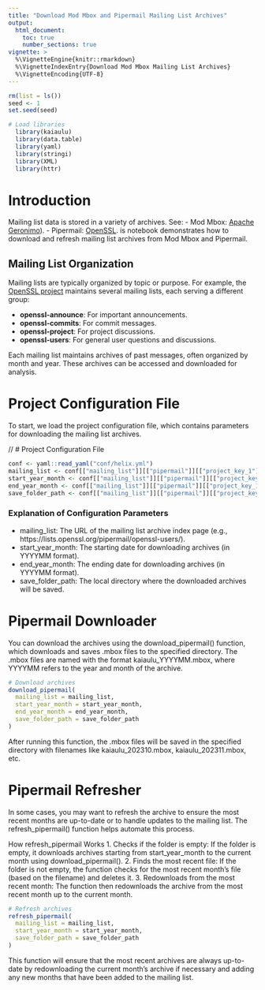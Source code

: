 ```yaml
---
title: "Download Mod Mbox and Pipermail Mailing List Archives"
output: 
  html_document:
    toc: true
    number_sections: true
vignette: >
  %\VignetteEngine{knitr::rmarkdown}
  %\VignetteIndexEntry{Download Mod Mbox Mailing List Archives}
  %\VignetteEncoding{UTF-8}
---
```



```r
rm(list = ls())
seed <- 1
set.seed(seed)

# Load libraries
  library(kaiaulu)
  library(data.table)
  library(yaml)
  library(stringi)
  library(XML)
  library(httr)
```


# Introduction

Mailing list data is stored in a variety of archives. See:
- Mod Mbox: [Apache Geronimo](https://geronimo.apache.org/mailing-lists.html)).
- Pipermail: [OpenSSL](https://mta.openssl.org/mailman/listinfo/).
is notebook demonstrates how to download and refresh mailing list archives from Mod Mbox and Pipermail.

## Mailing List Organization

Mailing lists are typically organized by topic or purpose. For example, the [OpenSSL project](https://www.openssl.org/community/mailinglists.html) maintains several mailing lists, each serving a different group:

- **openssl-announce**: For important announcements.
- **openssl-commits**: For commit messages.
- **openssl-project**: For project discussions.
- **openssl-users**: For general user questions and discussions.

Each mailing list maintains archives of past messages, often organized by month and year. These archives can be accessed and downloaded for analysis.

# Project Configuration File 

To start, we load the project configuration file, which contains parameters for downloading the mailing list archives.

// # Project Configuration File

```r
conf <- yaml::read_yaml("conf/helix.yml")
mailing_list <- conf[["mailing_list"]][["pipermail"]][["project_key_1"]][["mailing_list"]]
start_year_month <- conf[["mailing_list"]][["pipermail"]][["project_key_1"]][["start_year_month"]]
end_year_month <- conf[["mailing_list"]][["pipermail"]][["project_key_1"]][["end_year_month"]]
save_folder_path <- conf[["mailing_list"]][["pipermail"]][["project_key_1"]][["save_folder_path"]]
```

### Explanation of Configuration Parameters
- mailing_list: The URL of the mailing list archive index page (e.g., https://lists.openssl.org/pipermail/openssl-users/).
- start_year_month: The starting date for downloading archives (in YYYYMM format).
- end_year_month: The ending date for downloading archives (in YYYYMM format).
- save_folder_path: The local directory where the downloaded archives will be saved.

# Pipermail Downloader
You can download the archives using the download_pipermail() function, which downloads and saves .mbox files to the specified directory. The .mbox files are named with the format kaiaulu_YYYYMM.mbox, where YYYYMM refers to the year and month of the archive.
```r
# Download archives
download_pipermail(
  mailing_list = mailing_list,
  start_year_month = start_year_month,
  end_year_month = end_year_month,
  save_folder_path = save_folder_path
)

```
After running this function, the .mbox files will be saved in the specified directory with filenames like kaiaulu_202310.mbox, kaiaulu_202311.mbox, etc.

# Pipermail Refresher
In some cases, you may want to refresh the archive to ensure the most recent months are up-to-date or to handle updates to the mailing list. The refresh_pipermail() function helps automate this process.

How refresh_pipermail Works
1. Checks if the folder is empty: If the folder is empty, it downloads archives starting from start_year_month to the current month using download_pipermail().
2. Finds the most recent file: If the folder is not empty, the function checks for the most recent month’s file (based on the filename) and deletes it.
3. Redownloads from the most recent month: The function then redownloads the archive from the most recent month up to the current month.
```r
# Refresh archives
refresh_pipermail(
  mailing_list = mailing_list,
  start_year_month = start_year_month,
  save_folder_path = save_folder_path
)

```
This function will ensure that the most recent archives are always up-to-date by redownloading the current month's archive if necessary and adding any new months that have been added to the mailing list.
